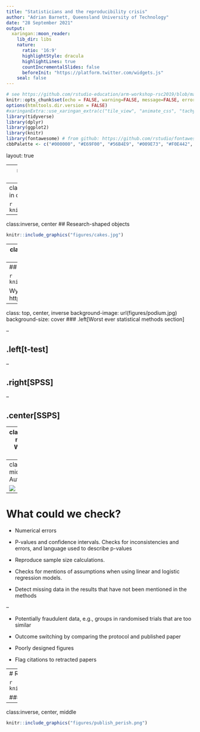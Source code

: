 ```yaml
---
title: "Statisticians and the reproducibility crisis"
author: "Adrian Barnett, Queensland University of Technology"
date: "28 September 2021"
output:
  xaringan::moon_reader:
    lib_dir: libs
    nature:
      ratio: '16:9'
      highlightStyle: dracula
      highlightLines: true
      countIncrementalSlides: false
      beforeInit: "https://platform.twitter.com/widgets.js"
    seal: false 
---
```


```r
# see https://github.com/rstudio-education/arm-workshop-rsc2019/blob/master/static/slides/xaringan.Rmd
knitr::opts_chunk$set(echo = FALSE, warning=FALSE, message=FALSE, error=FALSE, comment='', dpi=400, fig.align='center')
options(htmltools.dir.version = FALSE)
#xaringanExtra::use_xaringan_extra(c("tile_view", "animate_css", "tachyons"))
library(tidyverse)
library(dplyr)
library(ggplot2)
library(knitr)
library(fontawesome) # from github: https://github.com/rstudio/fontawesome
cbbPalette <- c("#000000", "#E69F00", "#56B4E9", "#009E73", "#F0E442", "#0072B2", "#D55E00", "#CC79A7")
```

layout: true
  
---
name: xaringan-title
class: inverse, left, middle

# .center[Statisticians and the reproducibility crisis]

## .center[Queensland Branch Meeting, Statistical Society of Australia]

### .center[Adrian Barnett, Queensland University of Technology]

#### .center[28 September 2021]

[`r fa(name = "twitter")` @aidybarnett](http://twitter.com/aidybarnett)  

[`r fa(name = "github")` @agbarnett](http://github.com/agbarnett)  

[`r fa(name = "blog")` Median Watch](https://medianwatch.netlify.app)

[`r fa(name = "paper-plane")` a.barnett@qut.edu.au](mailto:a.barnett@qut.edu.au)


---
class: center
## The current state of research in one graph

```r
knitr::include_graphics("figures/zwet.jpg")
```

---
class:inverse, center
## Research-shaped objects

```r
knitr::include_graphics("figures/cakes.jpg")
```

---
class:inverse, center
## Blurry research-shaped objects

```r
knitr::include_graphics("figures/cakes_blur.jpg")
```

---
## Review of COVID-19 prediction models

```r
knitr::include_graphics("figures/F2.large.jpg")
```

Wynants et al, _BMJ_ 2020; 369 doi: https://doi.org/10.1136/bmj.m1328 

---
class: top, center, inverse
background-image: url(figures/podium.jpg)
background-size: cover
### .left[Worst ever statistical methods section]

--

## .left[t-test]

--

## .right[SPSS]


<!--- http://www.anzctr.org.au/Trial/Registration/TrialReview.aspx?ACTRN=12617001415392 --->

--

## .center[SSPS]

<!--- https://www.anzctr.org.au/Trial/Registration/TrialReview.aspx?id=373697 --->


---
class:center, middle
# What can we do?

---
class:center, middle
# Automation

![](https://media.giphy.com/media/CmFMWpEa4IFtS/giphy.gif)

---
# What could we check?

*	Numerical errors

*	P-values and confidence intervals. Checks for inconsistencies and errors, and language used to describe p-values

*	Reproduce sample size calculations. 

*	Checks for mentions of assumptions when using linear and logistic regression models. 

*	Detect missing data in the results that have not been mentioned in the methods 

--

* Potentially fraudulent data, e.g., groups in randomised trials that are too similar

* Outcome switching by comparing the protocol and published paper

* Poorly designed figures

* Flag citations to retracted papers

---
# Random audits

```r
knitr::include_graphics("figures/audit.jpg")
```

###### DOI: [10.1371/journal.pone.0195613](https://journals.plos.org/plosone/article?id=10.1371/journal.pone.0195613)

---
class:inverse, center, middle

```r
knitr::include_graphics("figures/publish_perish.png")
```



